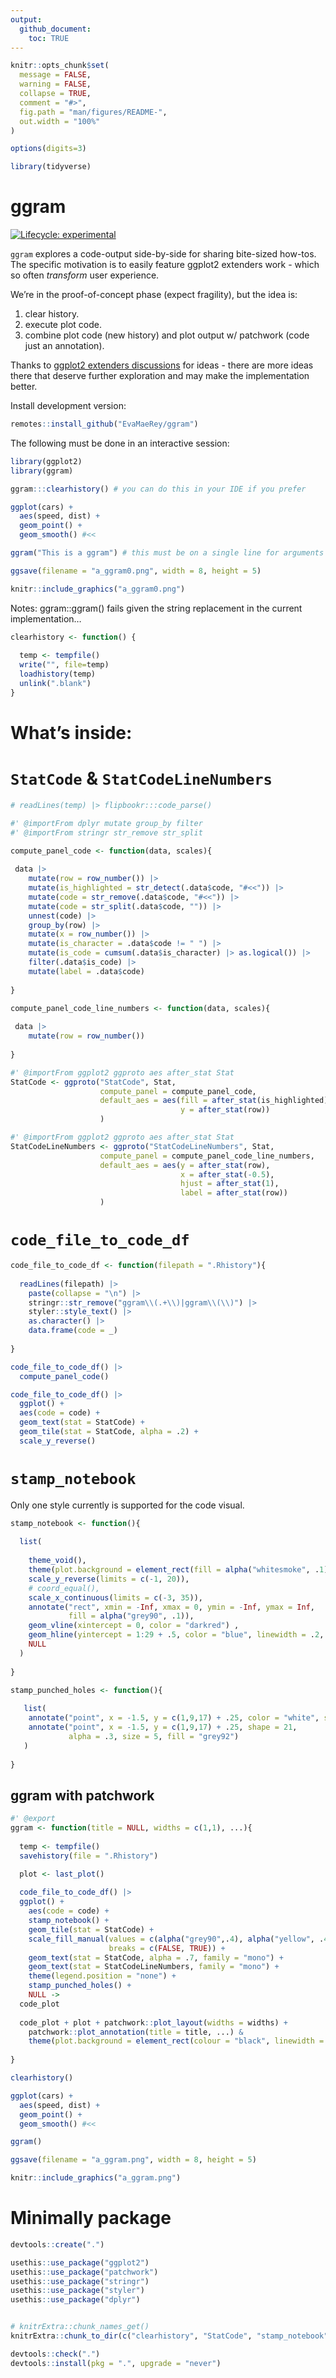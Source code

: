 ```yaml
---
output: 
  github_document:
    toc: TRUE
---
```


<!-- README.md is generated from README.Rmd. Please edit that file -->

```r
knitr::opts_chunk$set(
  message = FALSE,
  warning = FALSE,
  collapse = TRUE,
  comment = "#>",
  fig.path = "man/figures/README-",
  out.width = "100%"
)

options(digits=3)

library(tidyverse)
```

# ggram

<!-- badges: start -->
[![Lifecycle: experimental](https://img.shields.io/badge/lifecycle-experimental-orange.svg)](https://lifecycle.r-lib.org/articles/stages.html#experimental)
<!-- badges: end -->

`ggram` explores a code-output side-by-side for sharing bite-sized how-tos.  The specific motivation is to easily feature ggplot2 extenders work - which so often *transform* user experience.

We're in the proof-of-concept phase (expect fragility), but the idea is: 

1) clear history. 
2) execute plot code.
3) combine plot code (new history) and plot output w/ patchwork (code just an annotation).

Thanks to [ggplot2 extenders discussions](https://github.com/ggplot2-extenders/ggplot-extension-club/discussions/86) for ideas - there are more ideas there that deserve further exploration and may make the implementation better.

Install development version:

```r
remotes::install_github("EvaMaeRey/ggram")
```

The following must be done in an interactive session:

```r
library(ggplot2)
library(ggram)

ggram:::clearhistory() # you can do this in your IDE if you prefer

ggplot(cars) + 
  aes(speed, dist) + 
  geom_point() + 
  geom_smooth() #<<

ggram("This is a ggram") # this must be on a single line for arguments here (fragile! sorry!)
```



```r
ggsave(filename = "a_ggram0.png", width = 8, height = 5)
```


```r
knitr::include_graphics("a_ggram0.png")
```



Notes:  ggram::ggram() fails given the string replacement in the current implementation...


```r
clearhistory <- function() {
  
  temp <- tempfile()
  write("", file=temp)
  loadhistory(temp)
  unlink(".blank")
}
```

# What's inside:

# `StatCode` & `StatCodeLineNumbers`

```r

# readLines(temp) |> flipbookr:::code_parse()

#' @importFrom dplyr mutate group_by filter
#' @importFrom stringr str_remove str_split

compute_panel_code <- function(data, scales){
  
 data |>
    mutate(row = row_number()) |> 
    mutate(is_highlighted = str_detect(.data$code, "#<<")) |> 
    mutate(code = str_remove(.data$code, "#<<")) |>
    mutate(code = str_split(.data$code, "")) |>
    unnest(code) |>
    group_by(row) |> 
    mutate(x = row_number()) |>
    mutate(is_character = .data$code != " ") |>
    mutate(is_code = cumsum(.data$is_character) |> as.logical()) |>
    filter(.data$is_code) |>
    mutate(label = .data$code)
  
}

compute_panel_code_line_numbers <- function(data, scales){
  
 data |>
    mutate(row = row_number()) 
  
}

#' @importFrom ggplot2 ggproto aes after_stat Stat
StatCode <- ggproto("StatCode", Stat,
                    compute_panel = compute_panel_code,
                    default_aes = aes(fill = after_stat(is_highlighted),
                                      y = after_stat(row))
                    )

#' @importFrom ggplot2 ggproto aes after_stat Stat
StatCodeLineNumbers <- ggproto("StatCodeLineNumbers", Stat,
                    compute_panel = compute_panel_code_line_numbers,
                    default_aes = aes(y = after_stat(row),
                                      x = after_stat(-0.5),
                                      hjust = after_stat(1),
                                      label = after_stat(row))
                    )
```

# `code_file_to_code_df`

```r
code_file_to_code_df <- function(filepath = ".Rhistory"){
  
  readLines(filepath) |> 
    paste(collapse = "\n") |> 
    stringr::str_remove("ggram\\(.+\\)|ggram\\(\\)") |>
    styler::style_text() |> 
    as.character() |>
    data.frame(code = _) 
  
}
```


```r
code_file_to_code_df() |> 
  compute_panel_code()

code_file_to_code_df() |>
  ggplot() + 
  aes(code = code) + 
  geom_text(stat = StatCode) + 
  geom_tile(stat = StatCode, alpha = .2) + 
  scale_y_reverse()
```

# `stamp_notebook`

Only one style currently is supported for the code visual.

```r

stamp_notebook <- function(){
  
  list(
    
    theme_void(),
    theme(plot.background = element_rect(fill = alpha("whitesmoke", .1))),
    scale_y_reverse(limits = c(-1, 20)),
    # coord_equal(),
    scale_x_continuous(limits = c(-3, 35)),
    annotate("rect", xmin = -Inf, xmax = 0, ymin = -Inf, ymax = Inf, 
             fill = alpha("grey90", .1)),
    geom_vline(xintercept = 0, color = "darkred") ,
    geom_hline(yintercept = 1:29 + .5, color = "blue", linewidth = .2, alpha = .5),
    NULL
  )
  
}

stamp_punched_holes <- function(){
  
   list(
    annotate("point", x = -1.5, y = c(1,9,17) + .25, color = "white", size = 5) ,
    annotate("point", x = -1.5, y = c(1,9,17) + .25, shape = 21, 
             alpha = .3, size = 5, fill = "grey92")
   )
  
}


```


## ggram with patchwork



```r
#' @export
ggram <- function(title = NULL, widths = c(1,1), ...){
  
  temp <- tempfile()
  savehistory(file = ".Rhistory")

  plot <- last_plot()
  
  code_file_to_code_df() |>
  ggplot() +
    aes(code = code) +
    stamp_notebook() +
    geom_tile(stat = StatCode) + 
    scale_fill_manual(values = c(alpha("grey90",.4), alpha("yellow", .4)), 
                      breaks = c(FALSE, TRUE)) +
    geom_text(stat = StatCode, alpha = .7, family = "mono") +
    geom_text(stat = StatCodeLineNumbers, family = "mono") +
    theme(legend.position = "none") + 
    stamp_punched_holes() +
    NULL ->
  code_plot
  
  code_plot + plot + patchwork::plot_layout(widths = widths) +
    patchwork::plot_annotation(title = title, ...) & 
    theme(plot.background = element_rect(colour = "black", linewidth = .05))
  
}

```


```r
clearhistory()

ggplot(cars) + 
  aes(speed, dist) + 
  geom_point() + 
  geom_smooth() #<<

ggram()

ggsave(filename = "a_ggram.png", width = 8, height = 5)
```


```r
knitr::include_graphics("a_ggram.png")

```

# Minimally package

```r
devtools::create(".")
```


```r
usethis::use_package("ggplot2")
usethis::use_package("patchwork")
usethis::use_package("stringr")
usethis::use_package("styler")
usethis::use_package("dplyr")


# knitrExtra::chunk_names_get()
knitrExtra::chunk_to_dir(c("clearhistory", "StatCode", "stamp_notebook", "ggram", "code_file_to_code_df"))
```

```r
devtools::check(".")
devtools::install(pkg = ".", upgrade = "never") 
```
